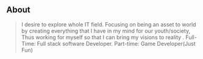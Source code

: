 ## About

> I desire to explore whole IT
field. Focusing on being an
asset to world by creating
everything that I have in my
mind for our youth/society,
Thus working for myself so
that I can bring my visions to
reality .
Full-Time: Full stack
software Developer.
Part-time: Game Developer(Just Fun)
